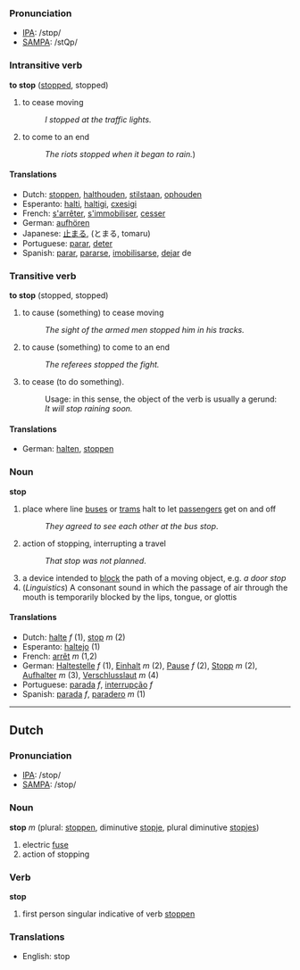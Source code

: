 === Pronunciation ===
*[[w:IPA|IPA]]: /stɒp/
*[[w:SAMPA|SAMPA]]: /stQp/

=== Intransitive verb ===
'''to stop''' ([[stopped]], stopped)
# to cease moving
#: ''I stopped at the traffic lights.''
# to come to an end
#: ''The riots stopped when it began to rain.'')

==== Translations ====
*Dutch: [[stoppen]], [[halthouden]], [[stilstaan]], [[ophouden]] <!-- not verified -->
*Esperanto: [[halti]], [[haltigi]], [[cxesigi]] <!-- not verified -->
*French: [[s'arrêter]], [[s'immobiliser]], [[cesser]] <!-- not verified -->
*German: [[aufhören]]
*Japanese: [[止まる]], (とまる, tomaru) <!-- not verified -->
*Portuguese: [[parar]], [[deter]] <!-- not verified -->
*Spanish: [[parar]], [[pararse]], [[imobilisarse]], [[dejar]] de <!-- not verified -->

=== Transitive verb ===
'''to stop''' (stopped, stopped)
# to cause (something) to cease moving
#: ''The sight of the armed men stopped him in his tracks.''
# to cause (something) to come to an end
#: ''The referees stopped the fight.''
# to cease (to do something).
#: Usage: in this sense, the object of the verb is usually a gerund:
#: ''It will stop raining soon.''

==== Translations ====
*German: [[halten]], [[stoppen]]

=== Noun ===

'''stop'''

#place where line [[bus]]es or [[tram]]s halt to let [[passenger]]s get on and off
#:''They agreed to see each other at the bus stop''.
#action of stopping, interrupting a travel
#:''That stop was not planned''.
#a device intended to [[block]] the path of a moving object, e.g. ''a door stop''
#(''Linguistics'') A consonant sound in which the passage of air through the mouth is temporarily blocked by the lips, tongue, or glottis

==== Translations ====
*Dutch: [[halte]] ''f'' (1), [[stop]] ''m'' (2)
*Esperanto: [[haltejo]] (1)
*French: [[arrêt]] ''m'' (1,2)
*German: [[Haltestelle]] ''f'' (1), [[Einhalt]] ''m'' (2), [[Pause]] ''f'' (2), [[Stopp]] ''m'' (2), [[Aufhalter]] ''m'' (3), [[Verschlusslaut]] ''m'' (4)
*Portuguese: [[parada]] ''f'', [[interrupção]] ''f''
*Spanish: [[parada]] ''f'', [[paradero]] ''m'' (1)

----

==Dutch==

=== Pronunciation ===
*[[w:IPA|IPA]]: /stop/
*[[w:SAMPA|SAMPA]]: /stop/

=== Noun ===

'''stop''' ''m'' (plural: [[stoppen]], diminutive [[stopje]], plural diminutive [[stopjes]])

# electric [[fuse]]
# action of stopping

=== Verb ===

'''stop'''

# first person singular indicative of verb [[stoppen]]

=== Translations ===
*English: stop